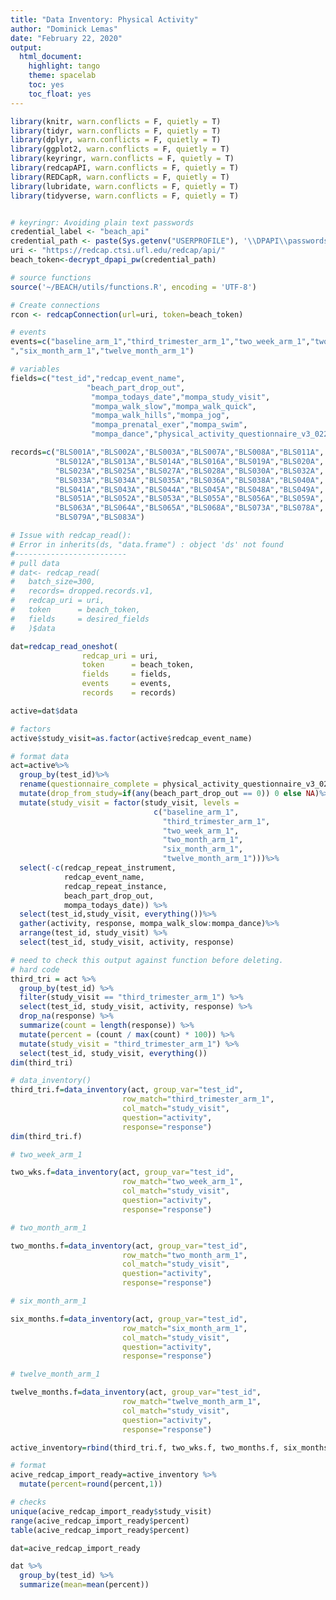 ```yaml
---
title: "Data Inventory: Physical Activity"
author: "Dominick Lemas"
date: "February 22, 2020"
output:
  html_document:
    highlight: tango
    theme: spacelab
    toc: yes
    toc_float: yes
---
```


```r

library(knitr, warn.conflicts = F, quietly = T)
library(tidyr, warn.conflicts = F, quietly = T)
library(dplyr, warn.conflicts = F, quietly = T)
library(ggplot2, warn.conflicts = F, quietly = T)
library(keyringr, warn.conflicts = F, quietly = T)
library(redcapAPI, warn.conflicts = F, quietly = T)
library(REDCapR, warn.conflicts = F, quietly = T)
library(lubridate, warn.conflicts = F, quietly = T)
library(tidyverse, warn.conflicts = F, quietly = T)


# keyringr: Avoiding plain text passwords
credential_label <- "beach_api"
credential_path <- paste(Sys.getenv("USERPROFILE"), '\\DPAPI\\passwords\\', Sys.info()["nodename"], '\\', credential_label, '.txt', sep="")
uri <- "https://redcap.ctsi.ufl.edu/redcap/api/"
beach_token<-decrypt_dpapi_pw(credential_path)

# source functions
source('~/BEACH/utils/functions.R', encoding = 'UTF-8')

```

```r

# Create connections
rcon <- redcapConnection(url=uri, token=beach_token)

# events
events=c("baseline_arm_1","third_trimester_arm_1","two_week_arm_1","two_month_arm_1
","six_month_arm_1","twelve_month_arm_1")

# variables
fields=c("test_id","redcap_event_name",
                 "beach_part_drop_out",
                  "mompa_todays_date","mompa_study_visit",
                  "mompa_walk_slow","mompa_walk_quick",
                  "mompa_walk_hills","mompa_jog",
                  "mompa_prenatal_exer","mompa_swim",
                  "mompa_dance","physical_activity_questionnaire_v3_022118_complete")

records=c("BLS001A","BLS002A","BLS003A","BLS007A","BLS008A","BLS011A",
          "BLS012A","BLS013A","BLS014A","BLS016A","BLS019A","BLS020A",
          "BLS023A","BLS025A","BLS027A","BLS028A","BLS030A","BLS032A",
          "BLS033A","BLS034A","BLS035A","BLS036A","BLS038A","BLS040A",
          "BLS041A","BLS043A","BLS044A","BLS045A","BLS048A","BLS049A",
          "BLS051A","BLS052A","BLS053A","BLS055A","BLS056A","BLS059A",
          "BLS063A","BLS064A","BLS065A","BLS068A","BLS073A","BLS078A",
          "BLS079A","BLS083A")

# Issue with redcap_read(): 
# Error in inherits(ds, "data.frame") : object 'ds' not found
#-------------------------
# pull data
# dat<- redcap_read(
#   batch_size=300,
#   records= dropped.records.v1,
#   redcap_uri = uri, 
#   token      = beach_token, 
#   fields     = desired_fields
#   )$data

dat=redcap_read_oneshot(
                redcap_uri = uri, 
                token      = beach_token,
                fields     = fields,
                events     = events,
                records    = records)

active=dat$data

# factors
active$study_visit=as.factor(active$redcap_event_name)


```


```r

# format data
act=active%>%
  group_by(test_id)%>%
  rename(questionnaire_complete = physical_activity_questionnaire_v3_022118_complete)%>%
  mutate(drop_from_study=if(any(beach_part_drop_out == 0)) 0 else NA)%>%
  mutate(study_visit = factor(study_visit, levels = 
                                c("baseline_arm_1",
                                  "third_trimester_arm_1",
                                  "two_week_arm_1",
                                  "two_month_arm_1",
                                  "six_month_arm_1",
                                  "twelve_month_arm_1")))%>%
  select(-c(redcap_repeat_instrument,
            redcap_event_name,
            redcap_repeat_instance,
            beach_part_drop_out,
            mompa_todays_date)) %>%
  select(test_id,study_visit, everything())%>%
  gather(activity, response, mompa_walk_slow:mompa_dance)%>%
  arrange(test_id, study_visit) %>%
  select(test_id, study_visit, activity, response)

```

```r

# need to check this output against function before deleting.  
# hard code
third_tri = act %>%
  group_by(test_id) %>%
  filter(study_visit == "third_trimester_arm_1") %>%
  select(test_id, study_visit, activity, response) %>%
  drop_na(response) %>%
  summarize(count = length(response)) %>%
  mutate(percent = (count / max(count) * 100)) %>%
  mutate(study_visit = "third_trimester_arm_1") %>%
  select(test_id, study_visit, everything())
dim(third_tri)

# data_inventory()
third_tri.f=data_inventory(act, group_var="test_id",
                         row_match="third_trimester_arm_1", 
                         col_match="study_visit",
                         question="activity",
                         response="response")
dim(third_tri.f)


```



```r

# two_week_arm_1

two_wks.f=data_inventory(act, group_var="test_id",
                         row_match="two_week_arm_1", 
                         col_match="study_visit",
                         question="activity",
                         response="response")

```


```r

# two_month_arm_1 

two_months.f=data_inventory(act, group_var="test_id",
                         row_match="two_month_arm_1", 
                         col_match="study_visit",
                         question="activity",
                         response="response")

```


```r

# six_month_arm_1 

six_months.f=data_inventory(act, group_var="test_id",
                         row_match="six_month_arm_1", 
                         col_match="study_visit",
                         question="activity",
                         response="response")

```


```r

# twelve_month_arm_1

twelve_months.f=data_inventory(act, group_var="test_id",
                         row_match="twelve_month_arm_1", 
                         col_match="study_visit",
                         question="activity",
                         response="response")

```

```r

active_inventory=rbind(third_tri.f, two_wks.f, two_months.f, six_months.f, twelve_months.f)

# format
acive_redcap_import_ready=active_inventory %>%
  mutate(percent=round(percent,1))

# checks
unique(acive_redcap_import_ready$study_visit)
range(acive_redcap_import_ready$percent)
table(acive_redcap_import_ready$percent)

```

```r

dat=acive_redcap_import_ready

dat %>%
  group_by(test_id) %>%
  summarize(mean=mean(percent))


```

